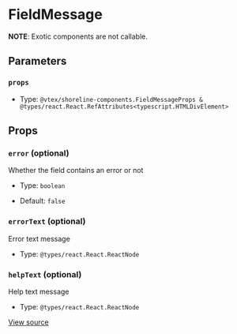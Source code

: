# FieldMessage

**NOTE**: Exotic components are not callable.

## Parameters

### `props`

- Type: `@vtex/shoreline-components.FieldMessageProps & @types/react.React.RefAttributes<typescript.HTMLDivElement>`

## Props

### `error` (optional)

Whether the field contains an error or not

- Type: `boolean`

- Default: `false`

### `errorText` (optional)

Error text message

- Type: `@types/react.React.ReactNode`

### `helpText` (optional)

Help text message

- Type: `@types/react.React.ReactNode`

[View source](https://github.com/vtex/shoreline/blob/4b310ee4d/packages/components/src/field/field-message.tsx#L7)
